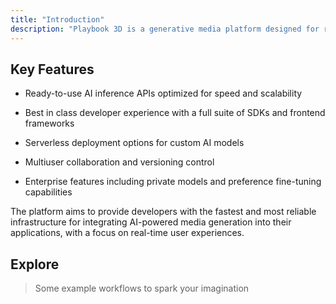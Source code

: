 ```yaml
---
title: "Introduction"
description: "Playbook 3D is a generative media platform designed for running ComfyUI in the cloud, enabling users to build, manage, and deploy AI workflows as scalable, serverless APIs or shareable  playgrounds."
---
```


## Key Features

* Ready-to-use AI inference APIs optimized for speed and scalability

* Best in class developer experience with a full suite of SDKs and frontend frameworks

* Serverless deployment options for custom AI models

* Multiuser collaboration and versioning control

* Enterprise features including private models and preference fine-tuning capabilities

The platform aims to provide developers with the fastest and most reliable infrastructure for integrating AI-powered media generation into their applications, with a focus on real-time user experiences.

## Explore

> Some example workflows to spark your imagination

[](https://www.comfydeploy.com/share/comfy-deploy-example-txt2img-sdxl)

<CardGroup cols="2">
  <Card title="Text-to-image" icon="sparkles" />

  <Card title="Image-to-3D" icon="sparkles" />

  <Card title="Image-to-Video" icon="sparkles" />

  <Card title="Card" icon="sparkles" />
</CardGroup>